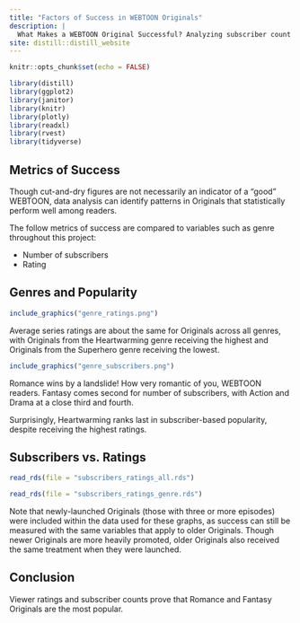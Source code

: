 ```yaml
---
title: "Factors of Success in WEBTOON Originals"
description: |
  What Makes a WEBTOON Original Successful? Analyzing subscriber count and reader ratings as metrics of success.
site: distill::distill_website
---
```


```r
knitr::opts_chunk$set(echo = FALSE)

library(distill)
library(ggplot2)
library(janitor)
library(knitr)
library(plotly)
library(readxl)
library(rvest)
library(tidyverse)
```

## **Metrics of Success**
Though cut-and-dry figures are not necessarily an indicator of a "good" WEBTOON, data analysis can identify patterns in Originals that statistically perform well among readers.

The follow metrics of success are compared to variables such as genre throughout this project:

* Number of subscribers
* Rating


## Genres and Popularity
```r
include_graphics("genre_ratings.png")
```


Average series ratings are about the same for Originals across all genres, with Originals from the Heartwarming genre receiving the highest and Originals from the Superhero genre receiving the lowest.


```r
include_graphics("genre_subscribers.png")
```


Romance wins by a landslide! How very romantic of you, WEBTOON readers. Fantasy comes second for number of subscribers, with Action and Drama at a close third and fourth.

Surprisingly, Heartwarming ranks last in subscriber-based popularity, despite receiving the highest ratings.


## Subscribers vs. Ratings
```r
read_rds(file = "subscribers_ratings_all.rds")

read_rds(file = "subscribers_ratings_genre.rds")
```



Note that newly-launched Originals (those with three or more episodes) were included within the data used for these graphs, as success can still be measured with the same variables that apply to older Originals. Though newer Originals are more heavily promoted, older Originals also received the same treatment when they were launched.

## **Conclusion**
Viewer ratings and subscriber counts prove that Romance and Fantasy Originals are the most popular.